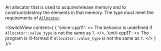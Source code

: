 
An allocator that is used to acquire/release memory and to construct/destroy the elements in that memory.
The type must meet the requirements of [`Allocator`](/docs/named_req/Allocator).

<SwitchView content={
	{
		'since-cpp11': <>
			The behavior is undefined if <code>Allocator::value_type</code> is not the same as <code>T</code>.
		</>,
		'until-cpp11': <>
			The program is ill-formed if <code>Allocator::value_type</code> is not the same as <code>T</code>.
		</>
	}
	}/>
